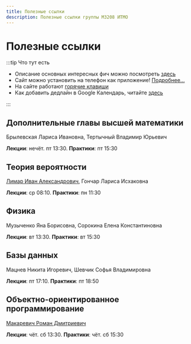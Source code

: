```yaml
---
title: Полезные ссылки
description: Полезные ссылки группы M3208 ИТМО
---
```


# Полезные ссылки


<Deadlines />


<AppInstall />

:::tip Что тут есть

- Описание основных интересных фич можно посмотреть [здесь](https://github.com/nawinds/m3208-links?tab=readme-ov-file#%D1%84%D0%B8%D1%87%D0%B8--features)
- Сайт можно установить на телефон как приложение! [Подробнее...](https://github.com/nawinds/m3208-links?tab=readme-ov-file#%D0%B2%D0%B5%D0%B1-%D0%BF%D1%80%D0%B8%D0%BB%D0%BE%D0%B6%D0%B5%D0%BD%D0%B8%D0%B5--pwa-web-app)
- На сайте работают <a href="#" data-help-popup="">горячие клавиши</a>
- Как добавить дедлайн в Google Календарь, читайте [здесь](https://github.com/nawinds/m3208-links?tab=readme-ov-file#%D0%B1%D0%BB%D0%BE%D0%BA-%D0%B4%D0%B5%D0%B4%D0%BB%D0%B0%D0%B9%D0%BD%D0%BE%D0%B2--deadlines-block)

:::

## Дополнительные главы высшей математики

Брылевская Лариса Ивановна, Тертычный Владимир Юрьевич

**Лекции**: нечёт. пт 13:30.
**Практики**: пт 15:30


## Теория вероятности

[Лимар Иван Александрович](https://t.me/limvan), Гончар Лариса Исхаковна

**Лекции**: ср 08:10.
**Практики**: пн 11:30


## Физика

Музыченко Яна Борисовна, Сорокина Елена Константиновна

**Лекции**: вт 13:30.
**Практики**: вт 15:30


## Базы данных

Мацнев Никита Игоревич, Шевчик Софья Владимировна

**Лекции**: пт 17:10.
**Практики**: пт 18:50


## Объектно-ориентированное программирование

[Макаревич Роман Дмитриевич](https://t.me/ukcrem)

**Лекции**: чёт. сб 13:30.
**Практики**: чёт. сб 15:30



<EditPageLink filePath="/src/pages/index.mdx" />
